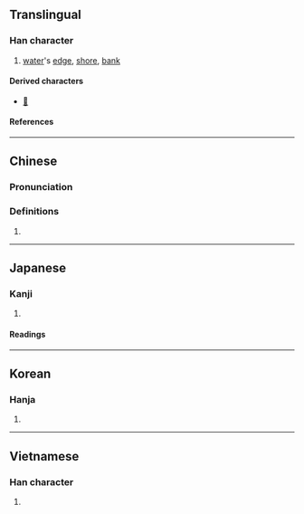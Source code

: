{{character info}}
==Translingual==

===Han character===
{{Han char|rn=85|rad=水|as=09|sn=12|four=37167|canj=EAHU|ids=⿰氵眉}}

# [[water]]'s [[edge]], [[shore]], [[bank]]

====Derived characters====
* [[𩅹]]

====References====
{{Han ref|kx=0636.090|dkj=17809|dj=1043.140|hdz=31690.070|uh=6E44}}

----

==Chinese==
{{zh-forms}}

===Pronunciation===
{{zh-pron
|m=méi
|c=mei4
|mn=bî
|mn-t=mi5/bhai5
|mc=y
|oc=y
|ma=
|cat=n
}}

===Definitions===
{{zh-hanzi}}

# {{rfdef|zh}}

----

==Japanese==

===Kanji===
{{ja-kanji|grade=|rs=水09}}

# {{rfdef|ja|sort=水09}}

====Readings====
{{ja-readings
|on=び, み, だん, なん
|kun=みずぎわ
}}

----

==Korean==

===Hanja===
{{ko-hanja|미}}

# {{rfdef|ko|sort=水09}}

----

==Vietnamese==

===Han character===
{{vi-readings|rs=水09|reading=mưa}}

# {{rfdef|vi|sort=水09}}